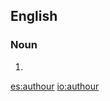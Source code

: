 ==English==

===Noun===
{{en-noun}}

# {{Alternative way of spelling "author". Common in Canada and Britain.}}

[[es:authour]]
[[io:authour]]